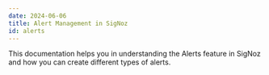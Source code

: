 ```yaml
---
date: 2024-06-06
title: Alert Management in SigNoz
id: alerts
---
```


This documentation helps you in understanding the Alerts feature in SigNoz and how you can create different types of alerts.

<DocCardContainer>

<DocCard
    title="Alert Management"
    description="Alerts in SigNoz can help you to define which data to monitor, set thresholds to detect potential problems..."
    href="/docs/userguide/alerts-management"
/>

<DocCard
    title="Setup Alerts Notifications"
    description="You can setup notification channel for sending the generated alerts to other applications. Currently, the following channels are ..."
    href="/docs/setup-alerts-notification"
/>

<DocCard
    title="📄️ Anomaly based alerts"
    description="An Anomaly-based alert in SigNoz allows you to define conditions based on metric data..."
    href="/docs/alerts-management/anomaly-based-alerts"
/>

<DocCard
    title="📄️ Metrics based alerts"
    description="A Metric-based alert in SigNoz allows you to define conditions based on metric data..."
    href="/docs/alerts-management/metrics-based-alerts"
/>


<DocCard
    title="📄️ Log based alerts"
    description="A Log-based alert allows you to define conditions based on log data,..."
    href="/docs/alerts-management/log-based-alerts"
/>

<DocCard
    title="📄️ Trace based alerts"
    description="A Trace-based alert in SigNoz allows you to define conditions based on trace data..."
    href="/docs/alerts-management/trace-based-alerts"
/>


<DocCard
    title="📄️ Exceptions based alerts"
    description="An Exceptions-based alert in SigNoz allows you to define conditions..."
    href="/docs/alerts-management/exceptions-based-alerts"
/>

<DocCard
    title="📄️ Planned Maintenance"
    description="Planned Maintenance in SigNoz allows you to schedule maintenance windows for your application..."
    href="/docs/alerts-management/planned-maintenance"
/>

<DocCard
    title="📄️ Alerts History"
    description="The Alerts History feature helps you analyze and understand the behavior of your alerts over time..."
    href="/docs/alerts-management/alerts-history"
/>



</DocCardContainer>